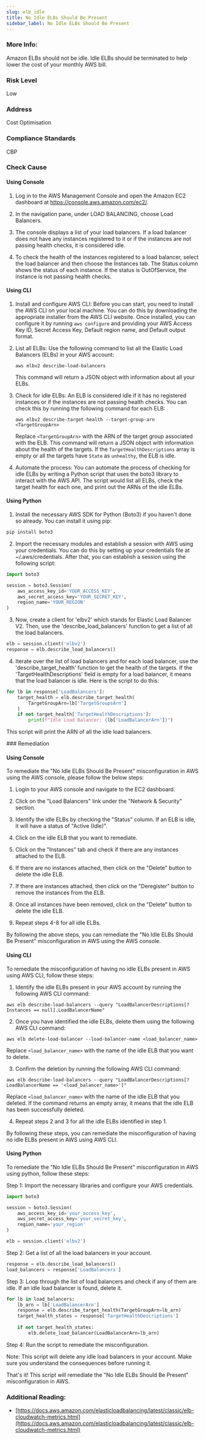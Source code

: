 ```yaml
---
slug: elb_idle
title: No Idle ELBs Should Be Present
sidebar_label: No Idle ELBs Should Be Present
---
```


### More Info:

Amazon ELBs should not be idle. Idle ELBs should be terminated to help lower the cost of your monthly AWS bill.

### Risk Level

Low

### Address

Cost Optimisation

### Compliance Standards

CBP




<Tabs><Tab title='Cause'>
### Check Cause

#### Using Console

1. Log in to the AWS Management Console and open the Amazon EC2 dashboard at https://console.aws.amazon.com/ec2/.

2. In the navigation pane, under LOAD BALANCING, choose Load Balancers.

3. The console displays a list of your load balancers. If a load balancer does not have any instances registered to it or if the instances are not passing health checks, it is considered idle.

4. To check the health of the instances registered to a load balancer, select the load balancer and then choose the Instances tab. The Status column shows the status of each instance. If the status is OutOfService, the instance is not passing health checks.

#### Using CLI

1. Install and configure AWS CLI: Before you can start, you need to install the AWS CLI on your local machine. You can do this by downloading the appropriate installer from the AWS CLI website. Once installed, you can configure it by running `aws configure` and providing your AWS Access Key ID, Secret Access Key, Default region name, and Default output format.

2. List all ELBs: Use the following command to list all the Elastic Load Balancers (ELBs) in your AWS account:

   ```
   aws elbv2 describe-load-balancers
   ```

   This command will return a JSON object with information about all your ELBs.

3. Check for idle ELBs: An ELB is considered idle if it has no registered instances or if the instances are not passing health checks. You can check this by running the following command for each ELB:

   ```
   aws elbv2 describe-target-health --target-group-arn <TargetGroupArn>
   ```

   Replace `<TargetGroupArn>` with the ARN of the target group associated with the ELB. This command will return a JSON object with information about the health of the targets. If the `TargetHealthDescriptions` array is empty or all the targets have `State` as `unhealthy`, the ELB is idle.

4. Automate the process: You can automate the process of checking for idle ELBs by writing a Python script that uses the boto3 library to interact with the AWS API. The script would list all ELBs, check the target health for each one, and print out the ARNs of the idle ELBs.

#### Using Python

1. Install the necessary AWS SDK for Python (Boto3) if you haven't done so already. You can install it using pip:
```python
pip install boto3
```

2. Import the necessary modules and establish a session with AWS using your credentials. You can do this by setting up your credentials file at ~/.aws/credentials. After that, you can establish a session using the following script:
```python
import boto3

session = boto3.Session(
    aws_access_key_id='YOUR_ACCESS_KEY',
    aws_secret_access_key='YOUR_SECRET_KEY',
    region_name='YOUR_REGION'
)
```

3. Now, create a client for 'elbv2' which stands for Elastic Load Balancer V2. Then, use the 'describe_load_balancers' function to get a list of all the load balancers. 
```python
elb = session.client('elbv2')
response = elb.describe_load_balancers()
```

4. Iterate over the list of load balancers and for each load balancer, use the 'describe_target_health' function to get the health of the targets. If the 'TargetHealthDescriptions' field is empty for a load balancer, it means that the load balancer is idle. Here is the script to do this:
```python
for lb in response['LoadBalancers']:
    target_health = elb.describe_target_health(
        TargetGroupArn=lb['TargetGroupsArn']
    )
    if not target_health['TargetHealthDescriptions']:
        print(f"Idle Load Balancer: {lb['LoadBalancerArn']}")
```
This script will print the ARN of all the idle load balancers.

</Tab>


<Tab title='Remediation'>
### Remediation

#### Using Console

To remediate the "No Idle ELBs Should Be Present" misconfiguration in AWS using the AWS console, please follow the below steps:

1. Login to your AWS console and navigate to the EC2 dashboard.

2. Click on the "Load Balancers" link under the "Network & Security" section.

3. Identify the idle ELBs by checking the "Status" column. If an ELB is idle, it will have a status of "Active (Idle)".

4. Click on the idle ELB that you want to remediate.

5. Click on the "Instances" tab and check if there are any instances attached to the ELB.

6. If there are no instances attached, then click on the "Delete" button to delete the idle ELB.

7. If there are instances attached, then click on the "Deregister" button to remove the instances from the ELB.

8. Once all instances have been removed, click on the "Delete" button to delete the idle ELB.

9. Repeat steps 4-8 for all idle ELBs.

By following the above steps, you can remediate the "No Idle ELBs Should Be Present" misconfiguration in AWS using the AWS console.

#### Using CLI

To remediate the misconfiguration of having no idle ELBs present in AWS using AWS CLI, follow these steps:

1. Identify the idle ELBs present in your AWS account by running the following AWS CLI command:
```
aws elb describe-load-balancers --query "LoadBalancerDescriptions[?Instances == null].LoadBalancerName"
```

2. Once you have identified the idle ELBs, delete them using the following AWS CLI command:
```
aws elb delete-load-balancer --load-balancer-name <load_balancer_name>
```
Replace `<load_balancer_name>` with the name of the idle ELB that you want to delete.

3. Confirm the deletion by running the following AWS CLI command:
```
aws elb describe-load-balancers --query "LoadBalancerDescriptions[?LoadBalancerName == '<load_balancer_name>']"
```
Replace `<load_balancer_name>` with the name of the idle ELB that you deleted. If the command returns an empty array, it means that the idle ELB has been successfully deleted.

4. Repeat steps 2 and 3 for all the idle ELBs identified in step 1.

By following these steps, you can remediate the misconfiguration of having no idle ELBs present in AWS using AWS CLI.

#### Using Python

To remediate the "No Idle ELBs Should Be Present" misconfiguration in AWS using python, follow these steps:

Step 1: Import the necessary libraries and configure your AWS credentials.

```python
import boto3

session = boto3.Session(
    aws_access_key_id='your_access_key',
    aws_secret_access_key='your_secret_key',
    region_name='your_region'
)

elb = session.client('elbv2')
```

Step 2: Get a list of all the load balancers in your account.

```python
response = elb.describe_load_balancers()
load_balancers = response['LoadBalancers']
```

Step 3: Loop through the list of load balancers and check if any of them are idle. If an idle load balancer is found, delete it.

```python
for lb in load_balancers:
    lb_arn = lb['LoadBalancerArn']
    response = elb.describe_target_health(TargetGroupArn=lb_arn)
    target_health_states = response['TargetHealthDescriptions']
    
    if not target_health_states:
        elb.delete_load_balancer(LoadBalancerArn=lb_arn)
```

Step 4: Run the script to remediate the misconfiguration.

Note: This script will delete any idle load balancers in your account. Make sure you understand the consequences before running it.

That's it! This script will remediate the "No Idle ELBs Should Be Present" misconfiguration in AWS.


### Additional Reading:

- [https://docs.aws.amazon.com/elasticloadbalancing/latest/classic/elb-cloudwatch-metrics.html](https://docs.aws.amazon.com/elasticloadbalancing/latest/classic/elb-cloudwatch-metrics.html) 


</Tab>
</Tabs>